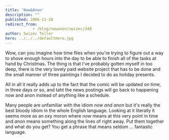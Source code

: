 ```yaml
---
title: 'Now&Anon'
description: ""
published: 2006-11-28
redirect_from: 
            - /blog/nowanon/swizec/348
author: Swizec Teller
hero: ../../../defaultHero.jpg
---
```

Wow, can you imagine how time flies when you're trying to figure out a way to shove enough hours into the day to be able to finish all of the tasks at hand by Christmas. The thing is that I've probably gotten myself in too deep, there is the very lovely paid website project that has to be done and the small manner of three paintings I decided to do as holiday presents.

All in all it really adds up to the fact that the comic will be updated on time, in three days or so, and taht the news postings will go back to happening now and anon instead of anything like a schedule.

Many people are unfamiliar with the idiom _now and anon_ but it's really the best bloody idiom in the whole English language. Looking at it literally it seems more as an oxy moron where _now_ means at this very point in time and _anon_ means something along the lines of right away. Put them together and what do you get? You get a phrase that means seldom ... fantastic language.